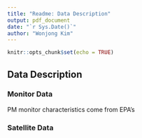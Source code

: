 ```yaml
---
title: "Readme: Data Description"
output: pdf_document
date: "`r Sys.Date()`"
author: "Wonjong Kim"
---
```


```r
knitr::opts_chunk$set(echo = TRUE)
```

## Data Description
### Monitor Data
PM monitor characteristics come from EPA's

### Satellite Data